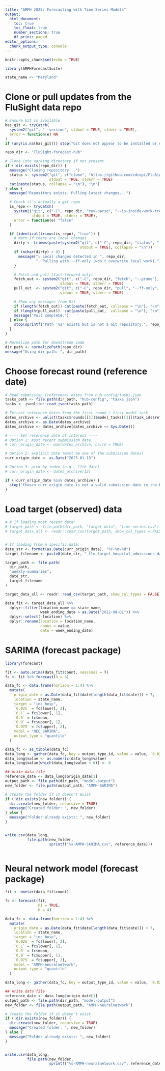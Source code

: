 ```yaml
---
title: "AMPH 2025: Forecasting with Time Series Models"
output:
  html_document:
    toc: true
    toc_float: true
    number_sections: true
    df_print: paged
editor_options:
  chunk_output_type: console
---
```



```r
knitr::opts_chunk$set(echo = TRUE)

library(AMPHForecastSuite)

state_name <- "Maryland"

```


# Clone or pull updates from the FluSight data repo

```r

# Ensure Git is available
has_git <- tryCatch(
  system2("git", "--version", stdout = TRUE, stderr = TRUE),
  error = function(e) NA
)
if (any(is.na(has_git))) stop("Git does not appear to be installed or on PATH.")

repo_dir <- "FluSight-forecast-hub"

# Clone into working directory if not present
if (!dir.exists(repo_dir)) {
  message("Cloning repository...")
  status <- system2("git", c("clone", "https://github.com/cdcepi/FluSight-forecast-hub.git"),
                    stdout = TRUE, stderr = TRUE)
  cat(paste(status, collapse = "\n"), "\n")
} else {
  message("Repository exists. Pulling latest changes...")

  # Check it's actually a git repo
  is_repo <- tryCatch(
    system2("git", c("-C", repo_dir, "rev-parse", "--is-inside-work-tree"),
            stdout = TRUE, stderr = TRUE),
    error = function(e) "false"
  )

  if (identical(trimws(is_repo), "true")) {
    # Warn if there are local changes
    dirty <- trimws(paste(system2("git", c("-C", repo_dir, "status", "--porcelain"),
                                  stdout = TRUE), collapse = "\n"))
    if (nchar(dirty) > 0) {
      message("⚠️ Local changes detected in ", repo_dir, 
              ". Pulling with --ff-only (won't overwrite local work).")
    }

    # Fetch and pull (fast-forward only)
    fetch_out <- system2("git", c("-C", repo_dir, "fetch", "--prune"),
                         stdout = TRUE, stderr = TRUE)
    pull_out  <- system2("git", c("-C", repo_dir, "pull", "--ff-only", "--quiet"),
                         stdout = TRUE, stderr = TRUE)

    # Show any messages from Git
    if (length(fetch_out)) cat(paste(fetch_out, collapse = "\n"), "\n")
    if (length(pull_out))  cat(paste(pull_out,  collapse = "\n"), "\n")
    message("Pull complete.")
  } else {
    stop(sprintf("Path '%s' exists but is not a Git repository.", repo_dir))
  }
}

# Normalize path for downstream code
dir_path <- normalizePath(repo_dir)
message("Using dir_path: ", dir_path)

```


# Choose forecast round (reference date)

```r

# Read submission (reference) dates from hub-config/tasks.json
tasks_path <- file.path(dir_path, "hub-config", "tasks.json")
tasks <- jsonlite::read_json(tasks_path)

# Extract reference dates from the first round / first model task
dates_archive <- unlist(tasks$rounds[[1]]$model_tasks[[1]]$task_ids$reference_date$optional)
dates_archive <- as.Date(dates_archive)
dates_archive <- dates_archive[dates_archive <= Sys.Date()]

# ---- Set reference date of interest ----
# Option 1: most recent submission date
# curr_origin_date <- max(dates_archive, na.rm = TRUE)

# Option 2: explicit date (must be one of the submission dates)
curr_origin_date <- as.Date("2025-01-18")

# Option 3: pick by index (e.g., 12th date)
# curr_origin_date <- dates_archive[12]

if (!curr_origin_date %in% dates_archive) {
  stop("Chosen curr_origin_date is not a valid submission date in the Hub.")
}

```

# Load target (observed) data

```r

# # If loading most recent data: 
# target_path <- file.path(dir_path, "target-data", "time-series.csv")
# target_data_all <- readr::read_csv(target_path, show_col_types = FALSE)


# If loading from a specific date: 
date_str <- format(as.Date(curr_origin_date), "%Y-%m-%d")
target_filename <- paste0(date_str, "_flu_target_hospital_admissions_data.csv")

target_path <- file.path(
  dir_path,
  "weekly-summaries",
  date_str,
  target_filename
)

target_data_all <- readr::read_csv(target_path, show_col_types = FALSE) 

```


```r

data_fit <- target_data_all %>%
  dplyr::filter(location_name == state_name,
                week_ending_date > as.Date("2022-08-01")) %>%
  dplyr::select(-location) %>%
  dplyr::rename(location = location_name,
                count = value,
                date = week_ending_date)

```


# SARIMA (forecast package)

```r

library(forecast)

fit <- auto.arima(data_fit$count, seasonal = T)
fc <- fit %>% forecast(h = 4)

data_fc <- data.frame(horizon = 1:4) %>%
  mutate(
    origin_date = as.Date(data_fit$date[length(data_fit$date)]) + 7,
    location = state_name,
    target = "inc hosp",
    `0.025` = fc$lower[, 2],
    `0.1` = fc$lower[, 1],
    `0.5` = fc$mean,
    `0.9` = fc$upper[, 1],
    `0.975` = fc$upper[, 2],
    model = "NEC_SARIMA",
    output_type = "quantile"
  )

data_fc <- as_tibble(data_fc)
data_long <- gather(data_fc, key = output_type_id, value = value, `0.025`:`0.975`)
data_long$value <- as.numeric(data_long$value)  
data_long$value[which(data_long$value < 0)] <- 0

```


```r

## Write data file
reference_date <- data_long$origin_date[1]
output_path <- file.path(dir_path, "model-output")
new_folder <- file.path(output_path, "AMPH-SARIMA")  

# Create the folder if it doesn't exist
if (!dir.exists(new_folder)) {
  dir.create(new_folder, recursive = TRUE)
  message("Created folder: ", new_folder)
} else {
  message("Folder already exists: ", new_folder)
}


write.csv(data_long, 
          file.path(new_folder, 
                    sprintf("%s-AMPH-SARIMA.csv", reference_date)))
                    

```



# Neural network model (forecast package)

```r

fit <- nnetar(data_fit$count)

fc <- forecast(fit,
               PI = TRUE,
               h = 4)

data_fc <- data.frame(horizon = 1:4) %>%
  mutate(
    origin_date = as.Date(data_fit$date[length(data_fit$date)]) + 7,
    location = state_name,
    target = "inc hosp",
    `0.025` = fc$lower[, 2],
    `0.1` = fc$lower[, 1],
    `0.5` = fc$mean,
    `0.9` = fc$upper[, 1],
    `0.975` = fc$upper[, 2],
    model = "AMPH-neuralnetwork",
    output_type = "quantile"
  )

data_long <- gather(data_fc, key = output_type_id, value = value, `0.025`:`0.975`)


```


```r

## Write data file
reference_date <- data_long$origin_date[1]
output_path <- file.path(dir_path, "model-output")
new_folder <- file.path(output_path, "AMPH-neuralnetwork")  

# Create the folder if it doesn't exist
if (!dir.exists(new_folder)) {
  dir.create(new_folder, recursive = TRUE)
  message("Created folder: ", new_folder)
} else {
  message("Folder already exists: ", new_folder)
}


write.csv(data_long, 
          file.path(new_folder, 
                    sprintf("%s-AMPH-neuralnetwork.csv", reference_date)))
                    

```
